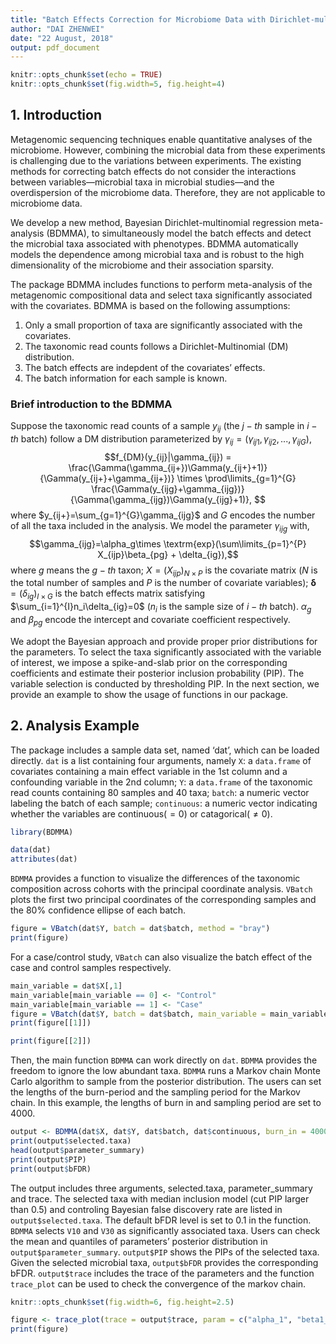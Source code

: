 ---
title: "Batch Effects Correction for Microbiome Data with Dirichlet-multinomial Regression"
author: "DAI ZHENWEI"
date: "22 August, 2018"
output: pdf_document
---

```{r setup, include=FALSE}
knitr::opts_chunk$set(echo = TRUE)
knitr::opts_chunk$set(fig.width=5, fig.height=4) 
```

## 1. Introduction

Metagenomic sequencing techniques enable quantitative analyses of the microbiome. However, combining the microbial data from these experiments is challenging due to the variations between experiments. The existing methods for correcting batch effects do not consider the interactions between variables---microbial taxa in microbial studies---and the overdispersion of the microbiome data. Therefore, they are not applicable to microbiome data.

We develop a new method, Bayesian Dirichlet-multinomial regression meta-analysis (BDMMA), to simultaneously model the batch effects and detect the microbial taxa associated with phenotypes. BDMMA automatically models the dependence among microbial taxa and is robust to the high dimensionality of the microbiome and their association sparsity.

The package BDMMA includes functions to perform meta-analysis of the metagenomic compositional data and select taxa significantly associated with the covariates. BDMMA is based on the following assumptions:

1. Only a small proportion of taxa are significantly associated with the covariates. 
2. The taxonomic read counts follows a Dirichlet-Multinomial (DM) distribution. 
3. The batch effects are indepdent of the covariates' effects. 
4. The batch information for each sample is known.

### Brief introduction to the BDMMA
Suppose the taxonomic read counts of a sample $y_{ij}$ (the $j-th$ sample in $i-th$ batch) follow a DM distribution parameterized by $\gamma_{ij}=(\gamma_{ij1},\gamma_{ij2},...,\gamma_{ijG})$,
$$f_{DM}(y_{ij}|\gamma_{ij}) = \frac{\Gamma(\gamma_{ij+})\Gamma(y_{ij+}+1)}{\Gamma(y_{ij+}+\gamma_{ij+})} \times \prod\limits_{g=1}^{G} \frac{\Gamma(y_{ijg}+\gamma_{ijg})}{\Gamma(\gamma_{ijg})\Gamma(y_{ijg}+1)}, $$
where $y_{ij+}=\sum_{g=1}^{G}\gamma_{ijg}$ and $G$ encodes the number of all the taxa included in the analysis. We model the parameter $\gamma_{ijg}$ with,
$$\gamma_{ijg}=\alpha_g\times \textrm{exp}(\sum\limits_{p=1}^{P} X_{ijp}\beta_{pg} + \delta_{ig}),$$
where $g$ means the $g-th$ taxon; $X=(X_{ijp})_{N \times P}$ is the covariate matrix ($N$ is the total number of samples and $P$ is the number of covariate variables); $\boldsymbol\delta=(\delta_{ig})_{I \times G}$ is the batch effects matrix satisfying $\sum_{i=1}^{I}n_i\delta_{ig}=0$ ($n_i$ is the sample size of $i-th$ batch). $\alpha_g$ and $\beta_{pg}$ encode the intercept and covariate coefficient respectively. 

We adopt the Bayesian approach and provide proper prior distributions for the parameters. To select the taxa significantly associated with the variable of interest, we impose a spike-and-slab prior on the corresponding coefficients and estimate their posterior inclusion probability (PIP). The variable selection is conducted by thresholding PIP. In the next section, we provide an example to show the usage of functions in our package. 


## 2. Analysis Example

The package includes a sample data set, named 'dat', which can be loaded directly. `dat` is a list containing four arguments, namely `X`: a `data.frame` of covariates containing a main effect variable in the 1st column and a confounding variable in the 2nd column; `Y`: a `data.frame` of the taxonomic read counts containing 80 samples and 40 taxa; `batch`: a numeric vector labeling the batch of each sample; `continuous`: a numeric vector indicating whether the variables are continuous($=0$) or catagorical($\neq 0$).  
```{r results='hide', message=FALSE, warning=FALSE}
library(BDMMA)
```
```{r BDMMA, echo=T}
data(dat)
attributes(dat)
```


`BDMMA` provides a function to visualize the differences of the taxonomic composition across cohorts with the principal coordinate analysis. `VBatch` plots the first two principal coordinates of the corresponding samples and the 80% confidence ellipse of each batch. 

```{r, echo=TRUE}
figure = VBatch(dat$Y, batch = dat$batch, method = "bray")
print(figure)
```

For a case/control study, `VBatch` can also visualize the batch effect of the case and control samples respectively.
```{r, echo=TRUE}
main_variable = dat$X[,1]
main_variable[main_variable == 0] <- "Control"
main_variable[main_variable == 1] <- "Case"
figure = VBatch(dat$Y, batch = dat$batch, main_variable = main_variable, method = "bray")
print(figure[[1]])
```

```{r, echo=TRUE}
print(figure[[2]])
```

Then, the main function `BDMMA` can work directly on `dat`. `BDMMA` provides the freedom to ignore the low abundant taxa. `BDMMA` runs a Markov chain Monte Carlo algorithm to sample from the posterior distribution. The users can set the lengths of the burn-period and the sampling period for the Markov chain. In this example, the lengths of burn in and sampling period are set to 4000. 

```{r, echo=TRUE}
output <- BDMMA(dat$X, dat$Y, dat$batch, dat$continuous, burn_in = 4000, sample_period = 4000)
print(output$selected.taxa)
head(output$parameter_summary)
print(output$PIP)
print(output$bFDR)
```

The output includes three arguments, selected.taxa, parameter_summary and trace. The selected taxa with median inclusion model (cut PIP larger than 0.5) and controling Bayesian false discovery rate are listed in `output$selected.taxa`. The default bFDR level is set to 0.1 in the function. `BDMMA` selects `V10` and `V30` as significantly associated taxa. Users can check the mean and quantiles of parameters' posterior distribution in `output$parameter_summary`. `output$PIP` shows the PIPs of the selected taxa. Given the selected microbial taxa, `output$bFDR` provides the corresponding bFDR. `output$trace` includes the trace of the parameters and the function `trace_plot` can be used to check the convergence of the markov chain.
```{r, include=FALSE}
knitr::opts_chunk$set(fig.width=6, fig.height=2.5) 
```

```{r, echo=TRUE}
figure <- trace_plot(trace = output$trace, param = c("alpha_1", "beta1_10"))
print(figure)
```

















